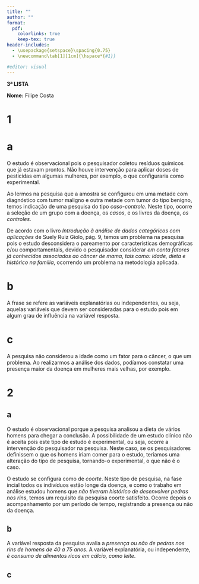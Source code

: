 ```yaml
---
title: ""
author: ""
format:
  pdf:
    colorlinks: true
    keep-tex: true
header-includes:
  - \usepackage{setspace}\spacing{0.75}
  - \newcommand\tab[1][1cm]{\hspace*{#1}}

#editor: visual
---
```



\begin{centering}


\begin{singlespace}
\Large
UNIVERSIDADE FEDERAL DO PIAUÍ

\Large
CENTRO DE CIÊNCIAS DA NATUREZA

\Large
CURSO DE GRADUAÇÃO EM ESTATÍSTICA
\end{singlespace}

\end{centering}




**3ª LISTA**

**Nome:** Filipe Costa

# 1

# a

O estudo é observacional pois o pesquisador coletou resíduos químicos que já estavam prontos. Não houve intervenção para aplicar doses de pesticidas em algumas mulheres, por exemplo, o que configuraria como experimental.

Ao lermos na pesquisa que a amostra se configurou em uma metade com diagnóstico com tumor maligno e outra metade com tumor do tipo benigno, temos indicação de uma pesquisa do tipo *caso-controle*. Neste tipo, ocorre a seleção de um grupo com a doença, os *casos*, e os livres da doença, *os controles*. 

De acordo com o livro *Introdução à análise de dados categóricos com aplicações* de Suely Ruiz Giolo, pág. 9, temos um problema na pesquisa pois o estudo desconsidera o pareamento por características demográficas e/ou comportamentais, devido o pesquisador considerar *em conta fatores já conhecidos associados ao câncer de mama, tais como: idade, dieta e histórico na família*, ocorrendo um problema na metodologia aplicada.

# b 

A frase se refere as variáveis explanatórias ou independentes, ou seja, aquelas variáveis que devem ser consideradas para o estudo pois em algum grau de influência na variável resposta. 

# c

A pesquisa não considerou a idade como um fator para o câncer, o que um problema. Ao realizarmos a análise dos dados, podíamos constatar uma presença maior da doença em mulheres mais velhas, por exemplo.

# 2 

## a 

O estudo é observacional porque a pesquisa analisou a dieta de vários homens para chegar a conclusão. A possibilidade de um estudo clínico não é aceita pois este tipo de estudo é experimental, ou seja, ocorre a intervenção do pesquisador na pesquisa. Neste caso, se os pesquisadores definissem o que os homens iriam comer para o estudo, teriamos uma alteração do tipo de pesquisa, tornando-o experimental, o que não é o caso.

O estudo se configura como de *coorte*. Neste tipo de pesquisa, na fase incial todos os indivíduos estão longe da doença, e como o trabaho em análise estudou homens que *não tiveram histórico de desenvolver pedras nos rins*, temos um requisito da pesquisa coorte satisfeito. Ocorre depois o acompanhamento por um período de tempo, registrando a presença ou não da doença.

## b

A variável resposta da pesquisa avalia a *presença ou não de pedras nos rins de homens de 40 a 75 anos*. A variável explanatória, ou independente, *é consumo de alimentos ricos em cálcio, como leite*.

## c

